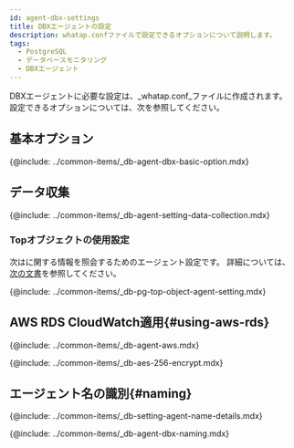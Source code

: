 ```yaml
---
id: agent-dbx-settings
title: DBXエージェントの設定
description: whatap.confファイルで設定できるオプションについて説明します。
tags:
  - PostgreSQL
  - データベースモニタリング
  - DBXエージェント
---
```



<Note product='PostgreSQL' link='../postgresql-v1/agent-dbx-settings' />

DBXエージェントに必要な設定は、_whatap.conf_ファイルに作成されます。 設定できるオプションについては、次を参照してください。

## 基本オプション

{@include: ../common-items/_db-agent-dbx-basic-option.mdx}    

## データ収集

{@include: ../common-items/_db-agent-setting-data-collection.mdx}   

### Topオブジェクトの使用設定

次は<Cmdname sid="dbObjectInfo" />に関する情報を照会するためのエージェント設定です。 <Cmdname sid="dbObjectInfo" />詳細については、[次の文書](analysis-top-object)を参照してください。

{@include: ../common-items/_db-pg-top-object-agent-setting.mdx}

## AWS RDS CloudWatch適用{#using-aws-rds}

<AWSRDSdesc name='db_postgresql_counter' />

{@include: ../common-items/_db-agent-aws.mdx}  

<!-- AES 256 암호화 적용 -->

{@include: ../common-items/_db-aes-256-encrypt.mdx}  

## エージェント名の識別{#naming}

{@include: ../common-items/_db-setting-agent-name-details.mdx}

{@include: ../common-items/_db-agent-dbx-naming.mdx} 
